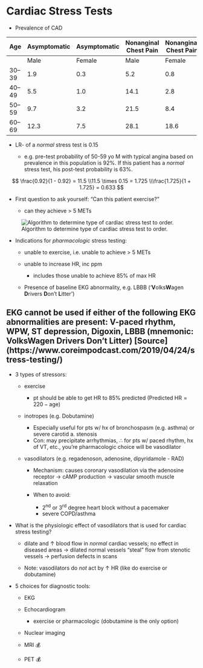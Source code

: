 # Cardiac Stress Tests

-   Prevalence of CAD

| **Age** | **Asymptomatic** | **Asymptomatic** | **Nonanginal Chest Pain** | **Nonanginal Chest Pain** | **Atypical Angina** | **Atypical Angina** | **Typical Angina** | **Typical Angina** |
|--------|--------|--------|--------|--------|--------|--------|--------|--------|
|         | Male             | Female           | Male                      | Female                    | Male                | Female              | Male               | Female             |
| 30--39  | 1.9              | 0.3              | 5.2                       | 0.8                       | 21.8                | 4.2                 | 69.7               | 25.8               |
| 40--49  | 5.5              | 1.0              | 14.1                      | 2.8                       | 46.1                | 13.3                | 87.3               | 55.2               |
| 50--59  | 9.7              | 3.2              | 21.5                      | 8.4                       | 58.9                | 32.4                | 92                 | 79.4               |
| 60--69  | 12.3             | 7.5              | 28.1                      | 18.6                      | 67.1                | 54.4                | 94.3               | 90.6               |

-   LR- of a *normal* stress test is 0.15

    -   e.g. pre-test probability of 50-59 yo M with typical angina based on prevalence in this population is 92%. If this patient has a *normal* stress test, his post-test probability is 63%.

$$
\frac{0.92}{1 - 0.92} = 11.5 \\11.5 \times 0.15 = 1.725 \\\frac{1.725}{1 + 1.725} = 0.633
$$

-   First question to ask yourself: "Can this patient exercise?"

    -   can they achieve \> 5 METs

![Algorithm to determine type of cardiac stress test to order.](images/cards-stress-test-algo.png)

-   Indications for *pharmacologic* stress testing:

    -   unable to exercise, i.e. unable to achieve \> 5 METs

    -   unable to increase HR, inc ppm

        -   includes those unable to achieve 85% of max HR

    -   Presence of baseline EKG abnormality, e.g. LBBB ('**V**olks**W**agen **D**rivers **D**on't **L**itter')

::: callout-tip
## EKG cannot be used if either of the following EKG abnormalities are present: V-paced rhythm, WPW, ST depression, Digoxin, LBBB (mnemonic: VolksWagen Drivers Don't Litter) \[Source\](https://www.coreimpodcast.com/2019/04/24/stress-testing/)
:::

-   3 types of stressors:

    -   exercise

        -   pt should be able to get HR to 85% predicted ($\text{Predicted HR} = 220 - \text{age}$)

    -   inotropes (e.g. Dobutamine)

        -   Especially useful for pts w/ hx of bronchospasm (e.g. asthma) or severe carotid a. stenosis
        -   Con: may precipitate arrhythmias, ∴ for pts w/ paced rhythm, hx of VT, etc., you're pharmacologic choice will be vasodilator

    -   vasodilators (e.g. regadenoson, adenosine, dipyridamole - RAD)

        -   Mechanism: causes coronary vasodilation via the adenosine receptor → cAMP production → vascular smooth muscle relaxation

        -   When to avoid:

            -   2^nd^ or 3^rd^ degree heart block without a pacemaker
            -   severe COPD/asthma

-   What is the physiologic effect of vasodilators that is used for cardiac stress testing?

    -   dilate and ↑ blood flow in *normal* cardiac vessels; no effect in diseased areas → dilated normal vessels "steal" flow from stenotic vessels → perfusion defects in scans

    -   Note: vasodilators do *not* act by ↑ HR (like do exercise or dobutamine)

-   5 choices for diagnostic tools:

    -   EKG

    -   Echocardiogram

        -   exercise or pharmacologic (dobutamine is the only option)

    -   Nuclear imaging

    -   MRI 💰

    -   PET 💰


